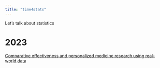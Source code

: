 ```yaml
---
title: "time4stats"
---
```


Let's talk about statistics

# 2023
[Comparative effectiveness and personalized medicine research using real-world data](slides/2023-06-14 - Workshop Bern/seminar.html)
